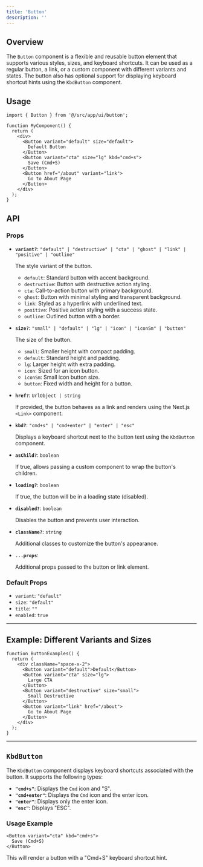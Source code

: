 ```yaml
---
title: 'Button'
description: ''
---
```

## **Overview**

The `Button` component is a flexible and reusable button element that supports various styles, sizes, and keyboard shortcuts. It can be used as a regular button, a link, or a custom component with different variants and states. The button also has optional support for displaying keyboard shortcut hints using the `KbdButton` component.

## **Usage**

```tsx
import { Button } from '@/src/app/ui/button';

function MyComponent() {
  return (
    <div>
      <Button variant="default" size="default">
        Default Button
      </Button>
      <Button variant="cta" size="lg" kbd="cmd+s">
        Save (Cmd+S)
      </Button>
      <Button href="/about" variant="link">
        Go to About Page
      </Button>
    </div>
  );
}

```

## **API**

### **Props**

- **`variant?`**: `"default" | "destructive" | "cta" | "ghost" | "link" | "positive" | "outline"`
    
    The style variant of the button.
    
    - `default`: Standard button with accent background.
    - `destructive`: Button with destructive action styling.
    - `cta`: Call-to-action button with primary background.
    - `ghost`: Button with minimal styling and transparent background.
    - `link`: Styled as a hyperlink with underlined text.
    - `positive`: Positive action styling with a success state.
    - `outline`: Outlined button with a border.
- **`size?`**: `"small" | "default" | "lg" | "icon" | "iconSm" | "button"`
    
    The size of the button.
    
    - `small`: Smaller height with compact padding.
    - `default`: Standard height and padding.
    - `lg`: Larger height with extra padding.
    - `icon`: Sized for an icon button.
    - `iconSm`: Small icon button size.
    - `button`: Fixed width and height for a button.
- **`href?`**: `UrlObject | string`
    
    If provided, the button behaves as a link and renders using the Next.js `<Link>` component.
    
- **`kbd?`**: `"cmd+s" | "cmd+enter" | "enter" | "esc"`
    
    Displays a keyboard shortcut next to the button text using the `KbdButton` component.
    
- **`asChild?`**: `boolean`
    
    If true, allows passing a custom component to wrap the button's children.
    
- **`loading?`**: `boolean`
    
    If true, the button will be in a loading state (disabled).
    
- **`disabled?`**: `boolean`
    
    Disables the button and prevents user interaction.
    
- **`className?`**: `string`
    
    Additional classes to customize the button's appearance.
    
- **`...props`**:
    
    Additional props passed to the button or link element.
    

### **Default Props**

- `variant`: `"default"`
- `size`: `"default"`
- `title`: `""`
- `enabled`: `true`

---

## **Example: Different Variants and Sizes**

```tsx
function ButtonExamples() {
  return (
    <div className="space-x-2">
      <Button variant="default">Default</Button>
      <Button variant="cta" size="lg">
        Large CTA
      </Button>
      <Button variant="destructive" size="small">
        Small Destructive
      </Button>
      <Button variant="link" href="/about">
        Go to About Page
      </Button>
    </div>
  );
}

```

---

## **`KbdButton`**

The `KbdButton` component displays keyboard shortcuts associated with the button. It supports the following types:

- **`"cmd+s"`**: Displays the `Cmd` icon and "S".
- **`"cmd+enter"`**: Displays the `Cmd` icon and the enter icon.
- **`"enter"`**: Displays only the enter icon.
- **`"esc"`**: Displays "ESC".

### **Usage Example**

```tsx
<Button variant="cta" kbd="cmd+s">
  Save (Cmd+S)
</Button>

```

This will render a button with a "Cmd+S" keyboard shortcut hint.